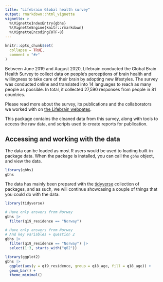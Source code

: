 ```yaml
---
title: "Lifebrain Global health survey"
output: rmarkdown::html_vignette
vignette: >
  %\VignetteIndexEntry{gbhs}
  %\VignetteEngine{knitr::rmarkdown}
  %\VignetteEncoding{UTF-8}
---
```


```r
knitr::opts_chunk$set(
  collapse = TRUE,
  comment = "#>"
)
```

Between June 2019 and August 2020, Lifebrain conducted the Global Brain Health Survey to collect data on people’s perceptions of brain health and willingness to take care of their brain by adopting new lifestyles. The survey was conducted online and translated into 14 languages to reach as many people as possible. In total, it collected 27,590 responses from people in 81 countries.

Please read more about the survey, its publications and the collaborators we worked with on [the Lifebrain webpates](https://www.lifebrain.uio.no/global-brain-health-survey/).

This package contains the cleaned data from this survey, along with tools to access the raw data, and scripts used to create reports for publication. 

## Accessing and working with the data

The data can be loaded as most R users would be used to loading built-in package data.
When the package is installed, you can call the `gbhs` object, and view the data.

```r
library(gbhs)
gbhs
```

The data has mainly been prepared with the [tidyverse]() collection of packages, and as such, we will continue showcasing a couple of things that you could do with the data.

```r
library(tidyverse)

# Have only answers from Norway
gbhs |> 
  filter(q19_residence == "Norway")

# Have only answers from Norway
# And key variables + question 2
gbhs |> 
  filter(q19_residence == "Norway") |> 
  select(1:3, starts_with("q02"))
```

```r
library(ggplot2)
gbhs |> 
  ggplot(aes(y = q19_residence, group = q18_age, fill = q18_age)) +
  geom_bar() +
  theme_minimal()
```

